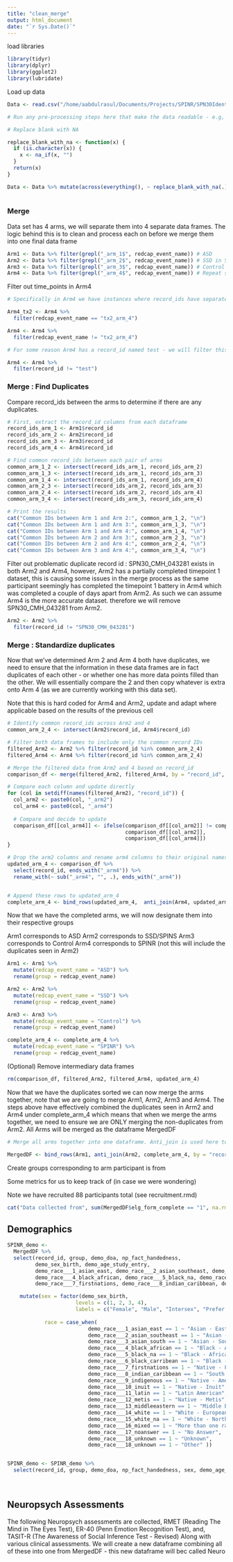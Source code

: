 ```yaml
---
title: "clean_merge"
output: html_document
date: "`r Sys.Date()`"
---
```


load libraries 

```r
library(tidyr)
library(dplyr)
library(ggplot2)
library(lubridate)

```

Load up data

```r

Data <- read.csv("/home/aabdulrasul/Documents/Projects/SPINR/SPN30IdentificationO_DATA_2024-09-05_1113.csv")

# Run any pre-processing steps here that make the data readable - e.g, turn blanks "" into NA

# Replace blank with NA

replace_blank_with_na <- function(x) {
  if (is.character(x)) {
    x <- na_if(x, "")
  }
  return(x)
}

Data <- Data %>% mutate(across(everything(), ~ replace_blank_with_na(.)))
  
```


### Merge


Data set has 4 arms, we will separate them into 4 separate data frames. The logic behind this is to clean and process each on before we merge them into one final data frame

```r

Arm1 <- Data %>% filter(grepl("_arm_1$", redcap_event_name)) # ASD
Arm2 <- Data %>% filter(grepl("_arm_2$", redcap_event_name)) # SSD in SPINS
Arm3 <- Data %>% filter(grepl("_arm_3$", redcap_event_name)) # Control
Arm4 <- Data %>% filter(grepl("_arm_4$", redcap_event_name)) # Repeat scan using some of the original study 
```

Filter out time_points in Arm4

```r

# Specifically in Arm4 we have instances where record_ids have separate rows for their respective time points. We want to ensure the merging process does not treat these instances as one. As such we are going to filter out these instances and save them in a new data frame _tx2 

Arm4_tx2 <- Arm4 %>% 
  filter(redcap_event_name == "tx2_arm_4")

Arm4 <- Arm4 %>%
  filter(redcap_event_name != "tx2_arm_4")

# For some reason Arm4 has a record_id named test - we will filter this out too

Arm4 <- Arm4 %>%
  filter(record_id != "test")
```



### Merge : Find Duplicates

Compare record_ids between the arms to determine if there are any duplicates.

```r

# First, extract the record_id columns from each dataframe
record_ids_arm_1 <- Arm1$record_id
record_ids_arm_2 <- Arm2$record_id
record_ids_arm_3 <- Arm3$record_id
record_ids_arm_4 <- Arm4$record_id

# Find common record_ids between each pair of arms
common_arm_1_2 <- intersect(record_ids_arm_1, record_ids_arm_2)
common_arm_1_3 <- intersect(record_ids_arm_1, record_ids_arm_3)
common_arm_1_4 <- intersect(record_ids_arm_1, record_ids_arm_4)
common_arm_2_3 <- intersect(record_ids_arm_2, record_ids_arm_3)
common_arm_2_4 <- intersect(record_ids_arm_2, record_ids_arm_4)
common_arm_3_4 <- intersect(record_ids_arm_3, record_ids_arm_4)

# Print the results
cat("Common IDs between Arm 1 and Arm 2:", common_arm_1_2, "\n")
cat("Common IDs between Arm 1 and Arm 3:", common_arm_1_3, "\n")
cat("Common IDs between Arm 1 and Arm 4:", common_arm_1_4, "\n")
cat("Common IDs between Arm 2 and Arm 3:", common_arm_2_3, "\n")
cat("Common IDs between Arm 2 and Arm 4:", common_arm_2_4, "\n")
cat("Common IDs between Arm 3 and Arm 4:", common_arm_3_4, "\n")
```


Filter out problematic duplicate record id : SPN30_CMH_043281 exists in both Arm2 and Arm4, however, Arm2 has a partially completed timepoint 1 dataset, this is causing some issues in the merge process as the same participant seemingly has completed the timepoint 1 battery in Arm4 which was completed a couple of days apart from Arm2. As such we can assume Arm4 is the more accurate dataset. therefore we will remove SPN30_CMH_043281 from Arm2.



```r
Arm2 <- Arm2 %>%
  filter(record_id != "SPN30_CMH_043281")
```


### Merge : Standardize duplicates

Now that we've determined Arm 2 and Arm 4 both have duplicates, we need to ensure that the information in these data frames are in fact duplicates of each other - or whether one has more data points filled than the other. We will essentially compare the 2 and then copy whatever is extra onto Arm 4 (as we are currently working with this data set).

Note that this is hard coded for Arm4 and Arm2, update and adapt where applicable based on the results of the previous cell


```r

# Identify common record_ids across Arm2 and 4
common_arm_2_4 <- intersect(Arm2$record_id, Arm4$record_id) 

# Filter both data frames to include only the common record IDs
filtered_Arm2 <- Arm2 %>% filter(record_id %in% common_arm_2_4)
filtered_Arm4 <- Arm4 %>% filter(record_id %in% common_arm_2_4)

# Merge the filtered data from Arm2 and 4 based on record_id
comparison_df <- merge(filtered_Arm2, filtered_Arm4, by = "record_id", suffixes = c("_arm2", "_arm4"))

# Compare each column and update directly
for (col in setdiff(names(filtered_Arm2), "record_id")) {
  col_arm2 <- paste0(col, "_arm2")
  col_arm4 <- paste0(col, "_arm4")
  
  # Compare and decide to update
  comparison_df[[col_arm4]] <- ifelse(comparison_df[[col_arm2]] != comparison_df[[col_arm4]] & !is.na(comparison_df[[col_arm2]]),
                                      comparison_df[[col_arm2]],
                                      comparison_df[[col_arm4]])
}

# Drop the arm2 columns and rename arm4 columns to their original names
updated_arm_4 <- comparison_df %>%
  select(record_id, ends_with("_arm4")) %>%
  rename_with(~ sub("_arm4", "", .), ends_with("_arm4"))


# Append these rows to updated_arm_4
complete_arm_4 <- bind_rows(updated_arm_4,  anti_join(Arm4, updated_arm_4, by = "record_id"))

```


Now that we have the completed arms, we will now designate them into their respective groups

Arm1 corresponds to ASD
Arm2 corresponds to SSD/SPINS
Arm3 corresponds to Control
Arm4 corresponds to SPINR (not this will include the duplicates seen in Arm2)

```r
Arm1 <- Arm1 %>%
  mutate(redcap_event_name = "ASD") %>%
  rename(group = redcap_event_name)

Arm2 <- Arm2 %>%
  mutate(redcap_event_name = "SSD") %>%
  rename(group = redcap_event_name)

Arm3 <- Arm3 %>%
  mutate(redcap_event_name = "Control") %>%
  rename(group = redcap_event_name)

complete_arm_4 <- complete_arm_4 %>%
  mutate(redcap_event_name = "SPINR") %>%
  rename(group = redcap_event_name)
```


(Optional) Remove intermediary data frames

```r
rm(comparison_df, filtered_Arm2, filtered_Arm4, updated_arm_4)
```


Now that we have the duplicates sorted we can now merge the arms together, note that we are going to merge Arm1, Arm2, Arm3 and Arm4. The steps above have effectively combined the duplicates seen in Arm2 and Arm4 under complete_arm_4 which means that when we merge the arms together, we need to ensure we are ONLY merging the non-duplicates from Arm2. All Arms will be merged as the dataframe MergedDF 

```r

# Merge all arms together into one dataframe. Anti_join is used here to find the unique record_ids between Arm2 and complete_arm_4 thereby allowing us to merge the non duplicates in Arm2, 

MergedDF <- bind_rows(Arm1, anti_join(Arm2, complete_arm_4, by = "record_id"), Arm3, complete_arm_4)

```


Create groups corresponding to arm participant is from


Some metrics for us to keep track of (in case we were wondering)

Note we have recruited 88 participants total (see recruitment.rmd)

```r

cat("Data collected from", sum(MergedDF$elg_form_complete == "1", na.rm = TRUE), "Eligible Participants\n")

```


## Demographics

```r

SPINR_demo <-
  MergedDF %>%
  select(record_id, group, demo_doa, np_fact_handedness,
         demo_sex_birth, demo_age_study_entry,
         demo_race___1_asian_east, demo_race___2_asian_southeast, demo_race___3_asian_south,
         demo_race___4_black_african, demo_race___5_black_na, demo_race___6_black_carribean,
         demo_race___7_firstnations, demo_race___8_indian_caribbean, demo_race___9_indigenous, demo_race___10_inuit,            demo_race___11_latin, demo_race___12_metis, demo_race___13_middleeastern, demo_race___14_white,                        demo_race___15_white_na, demo_race___16_mixed, demo_race___17_noanswer, demo_race___18_unknown,                        demo_race___19_other, demo_highest_grade_self, np_composite_tscore) %>%

    mutate(sex = factor(demo_sex_birth,
                      levels = c(1, 2, 3, 4),
                      labels = c("Female", "Male", "Intersex", "Prefer not to Answer")),
  
            race = case_when(
                          demo_race___1_asian_east == 1 ~ "Asian - East",
                          demo_race___2_asian_southeast == 1 ~ "Asian - South East",
                          demo_race___3_asian_south == 1 ~ "Asian - South Asia",
                          demo_race___4_black_african == 1 ~ "Black - African",
                          demo_race___5_black_na == 1 ~ "Black - African American",
                          demo_race___6_black_carribean == 1 ~ "Black - Caribbean",
                          demo_race___7_firstnations == 1 ~ "Native - First Nation",
                          demo_race___8_indian_caribbean == 1 ~ "South Asian - Caribbean",
                          demo_race___9_indigenous == 1 ~ "Native - American",
                          demo_race___10_inuit == 1 ~ "Native - Inuit",
                          demo_race___11_latin == 1 ~ "Latin American",
                          demo_race___12_metis == 1 ~ "Native - Metis",
                          demo_race___13_middleeastern == 1 ~ "Middle Eastern",
                          demo_race___14_white == 1 ~ "White - European",
                          demo_race___15_white_na == 1 ~ "White - North American",
                          demo_race___16_mixed == 1 ~ "More than one race",
                          demo_race___17_noanswer == 1 ~ "No Answer",
                          demo_race___18_unknown == 1 ~ "Unknown",
                          demo_race___18_unknown == 1 ~ "Other" ))


SPINR_demo <- SPINR_demo %>%
  select(record_id, group, demo_doa, np_fact_handedness, sex, demo_age_study_entry, race, demo_highest_grade_self)
                          
        
```






## Neuropsych Assessments

The following Neuropsych assessments are collected, RMET (Reading The Mind in The Eyes Test), ER-40 (Penn Emotion Recognition Test), and, TASIT-R (The Awareness of Social Inference Test - Revised) Along with various clinical assessments. We will create a new dataframe combining all of these into one from MergedDF - this new dataframe will bec called Neuro

```r

 

```



